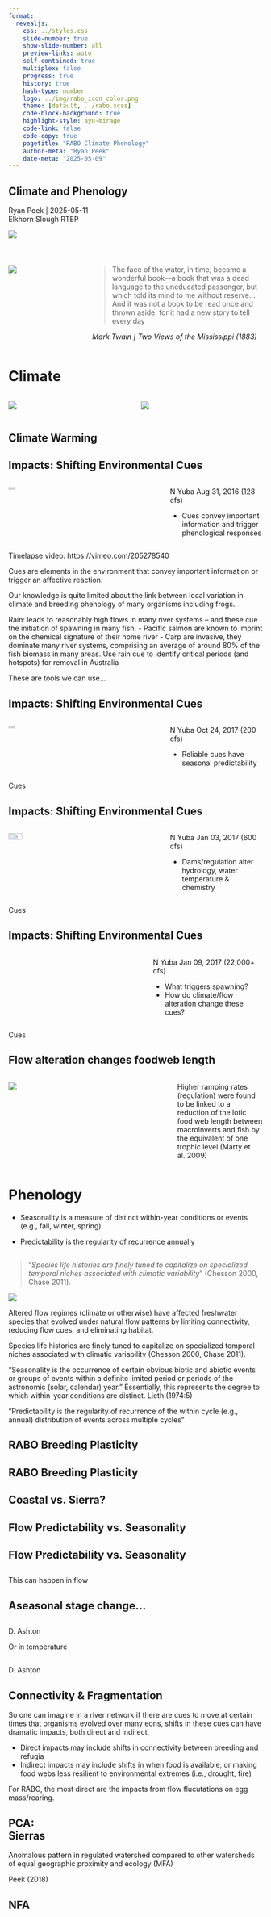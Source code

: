 ```yaml
---
format: 
  revealjs:
    css: ../styles.css
    slide-number: true
    show-slide-number: all
    preview-links: auto
    self-contained: true
    multiplex: false
    progress: true
    history: true
    hash-type: number
    logo: ../img/rabo_icon_color.png
    theme: [default, ../rabo.scss]
    code-block-background: true
    highlight-style: ayu-mirage
    code-link: false
    code-copy: true
    pagetitle: "RABO Climate Phenology"
    author-meta: "Ryan Peek"
    date-meta: "2025-05-09"
---
```


::: {.my-title}
# [Climate]{.orange} and [Phenology]{.blue}

::: {.my-grey}
[Ryan Peek | 2025-05-11]{}<br />
[Elkhorn Slough RTEP]{}
:::

![](../img/rabo_adult_dark_transparent.png){.absolute bottom=0 right=0}
:::


# 

::: {.columns .pv4}
::: {.column width="30%"}
::: {.tc}
![](../img/rp_01.jpg)
:::
:::

::: {.column width="70%"}

 > The face of the water, in time, became a wonderful book—a book that was a dead language to the uneducated passenger, but which told its mind to me without reserve… And it was not a book to be read once and thrown aside, for it had a new story to tell every day
 
[*Mark Twain | Two Views of the Mississippi (1883)*]{.gray}

:::
:::

# Climate {.smaller background-color="#000000"}

::: {.columns}

::: {.column width="50%"}
![](../img/shasta_dry.png){.fragment}
:::
::: {.column width="50%"}
![](../img/farside_ball_thru_fish_bowl.png){.fragment}
:::
:::

## Climate Warming {.smaller background-color="#FFFFFF" background-image="https://static01.nyt.com/images/2019/02/13/learning/NightTemperaturesLN/NightTemperaturesLN-jumbo.png?quality=75&auto=webp" background-size="contain" background-position="center"}

## {background-image="https://static01.nyt.com/images/2019/02/26/learning/AmericansClimateChangeLN/AmericansClimateChangeLN-superJumbo.png?quality=75&auto=webp" background-position="center bottom" background-size="contain" background-color="#FFFFFF"}

## { background-image="../img/UCLA-Whiplash-Graphic-042018.jpg" background-position="center" background-size="contain" background-color="#FFFFFF"}

## { background-image="../img/ucla-ar-02-080220-final-scaled_zoom.jpg" background-position="center" background-size="contain" background-color="#FFFFFF"}

## Impacts: Shifting Environmental Cues {.smaller background-image="../img/peek_phenology_nfy_2016-08-31_128cfs.jpg" background-size="contain" background-position="center top" background-color="#000000"}

::: {.columns}
::: {.column width="62%"}

![](../img/rabo_late_gos_yoy.jpg){.br-100 .fragment fragment-index=2 .absolute left=0 bottom=0 width=20%}
:::
::: {.column width="38%"}

N Yuba Aug 31, 2016 (128 cfs)

::: {.fragment fragment-index=1}
 - Cues convey important information and trigger phenological responses
:::

:::
:::

::: footer

[Timelapse video: https://vimeo.com/205278540]{.white}

:::

::: notes
Cues are elements in the environment that convey important information or trigger an affective reaction.

Our knowledge is quite limited about the link between local variation in climate and breeding phenology of many organisms including frogs.

Rain: leads to reasonably high flows in many river systems – and these cue the initiation of spawning in many fish.
 - Pacific salmon are known to imprint on the chemical signature of their home river
 - Carp are invasive, they dominate many river systems, comprising an average of around 80% of the fish biomass in many areas. Use rain cue to identify critical periods (and hotspots) for removal in Australia 

These are tools we can use...

:::


## Impacts: Shifting Environmental Cues {.smaller background-image="../img/peek_phenology_nfy_2017-10-24_200cfs.jpg" background-size="contain" background-position="center top" background-color="#000000"}

::: {.columns}
::: {.column width="62%"}

![](../img/rabo_juveniles.jpg){.br-100 .fragment fragment-index=2 .absolute left=0 bottom=0 width=20%}
:::
::: {.column width="38%"}

N Yuba Oct 24, 2017 (200 cfs)

::: {.fragment fragment-index=1}
 - Reliable cues have seasonal predictability
:::

:::
:::

::: footer
Cues
:::


## Impacts: Shifting Environmental Cues {.smaller background-image="../img/peek_phenology_nfy_2017-01-03_600cfs.jpg" background-size="contain" background-position="center top" background-color="#000000"}

::: {.columns}
::: {.column width="62%"}
![](../img/rabo_overwintering.jpg){.br-100 .fragment fragment-index=2 .absolute left=0 bottom=0 width=30%}
:::
::: {.column width="38%"}

N Yuba Jan 03, 2017 (600 cfs)

::: {.fragment fragment-index=1}
 - Dams/regulation alter hydrology, water temperature & chemistry
:::

:::
:::

::: footer

Cues

:::

## Impacts: Shifting Environmental Cues {.smaller background-image="../img/peek_phenology_nfy_2017-01-09_22kcfs.jpg" background-size="contain" background-position="center top" background-color="#000000"}

::: {.columns}
::: {.column width="55%"}

:::
::: {.column width="45%"}

N Yuba Jan 09, 2017 (22,000+ cfs)

::: {.fragment fragment-index=1}

 - What triggers spawning?
 - How do climate/flow alteration change these cues?

:::

:::
:::

::: footer

Cues

:::

## Flow alteration changes foodweb length {.smaller visibility="hidden"}

::: {.columns}
::: {.column width="65%"}

![](../img/macneale_et_al_2010.png){.tc}
:::
::: {.column width="35%"}

Higher ramping rates (regulation) were found to be linked to a reduction of the lotic food web length between macroinverts and fish by the equivalent of one trophic level  (Marty et al. 2009)

:::
:::

# Phenology { background-color="#000000"}

 - [Seasonality]{.light-blue} is a measure of distinct within-year conditions or events (e.g., fall, winter, spring)

 - [Predictability]{.orange} is the regularity of recurrence annually

## { background-color="#000000"}

 > ["*Species life histories are finely tuned to capitalize on specialized temporal niches associated with climatic variability*" (Chesson 2000, Chase 2011).]{.white} 

![](../img/rabo_stoic.jpg){fig-align="center"}

::: notes

Altered flow regimes (climate or otherwise) have affected freshwater species that evolved under natural flow patterns by limiting connectivity, reducing flow cues, and eliminating habitat.

Species life histories are finely tuned to capitalize on specialized temporal niches associated with climatic variability (Chesson 2000, Chase 2011). 

“Seasonality is the occurrence of certain obvious biotic and abiotic events or groups of events within a definite limited period or periods of the astronomic (solar, calendar) year.” Essentially, this represents the degree to which within-year conditions are distinct. Lieth (1974:5)

“Predictability is the regularity of recurrence of the within cycle (e.g., annual) distribution of events across multiple cycles”
:::

## RABO Breeding Plasticity {.smaller background-image="../img/nfa_initiation_of_oviposition.png" background-size="74%" background-position="center bottom" background-color="#FFFFFF"}

## RABO Breeding Plasticity {.smaller background-image="../img/nfa_hydrovariation_2011.png" background-size="90%" background-position="center bottom" background-color="#FFFFFF"}

## {.smaller background-image="../img/nfa_hydrovariation_2012.png" background-size="90%" background-position="center bottom" background-color="#FFFFFF"}

## {.smaller background-image="../img/nfa_hydrovariation_2013.png" background-size="90%" background-position="center bottom" background-color="#FFFFFF"}

## {.smaller background-image="../img/nfa_hydrovariation_2014.png" background-size="90%" background-position="center bottom" background-color="#FFFFFF"}

## {.smaller background-image="../img/nfa_hydrovariation_2015.png" background-size="90%" background-position="center bottom" background-color="#FFFFFF"}

## {.smaller background-image="../img/nfa_hydrovariation_2016.png" background-size="90%" background-position="center bottom" background-color="#FFFFFF"}

## {.smaller background-image="../img/nfa_hydrovariation_breeding_timing.png" background-size="90%" background-position="center" background-color="#FFFFFF"}


## Coastal vs. Sierra? {.smaller background-image="../img/rap_breeding_timing.png" background-size="75%" background-position="center bottom" background-color="#FFFFFF"}


## Flow Predictability vs. Seasonality {data-menu-title="Seasonality vs Predictability: Pre" .smaller background-image="../img/seasonality_predam.png" background-size="contain" background-position="center" background-color="#001B44"}

## Flow Predictability vs. Seasonality {data-menu-title="Seasonality vs Predictability: Post" .smaller background-image="../img/seasonality_postdam.png" background-size="contain" background-position="center" background-color="#001B44"}

## {background-image="../img/rubicon_asynchrony.png" background-size="contain" background-position="center" background-color="#FFFFFF"}

::: notes
This can happen in flow
:::

## Aseasonal stage change... {.smaller background-image="../img/aseasonal_cues_egg_stranding.png" background-size="80%" background-position="center" background-color="#FFFFFF"}


## {background-image="../img/ashton_trinity_rabo_breeding_timing.png" background-size="contain" background-position="center" background-color="#FFFFFF"}

::: footer
D. Ashton
:::

::: notes
Or in temperature
:::

## {background-image="../img/ashton_trinity_rabo_breeding_timing_pts.png" background-size="contain" background-position="center" background-color="#FFFFFF"}

::: footer
D. Ashton
:::

## Connectivity & Fragmentation {.smaller background-image="../img/fragmentation_glacial_scales.jpg" background-size="contain" background-position="center" background-color="#000000"}

::: notes
So one can imagine in a river network if there are cues to move at certain times that organisms evolved over many eons, shifts in these cues can have dramatic impacts, both direct and indirect.

 - Direct impacts may include shifts in connectivity between breeding and refugia
 - Indirect impacts may include shifts in when food is available, or making food webs less resilient to environmental extremes (i.e., drought, fire)

For RABO, the most direct are the impacts from flow flucutations on egg mass/rearing.

:::

## PCA: <br /> Sierras {.tr .smaller background-image="../img/peek_genetics_01.png" background-size="75%" background-position="center" background-color="#FFFFFF"}

::: notes
Anomalous pattern in regulated watershed compared to other watersheds of equal geographic proximity and ecology (MFA)
:::

::: footer
Peek (2018)
:::

## [NFA]{.blue} {.tr .smaller background-image="../img/peek_genetics_02_nfa.png" background-size="75%" background-position="center" background-color="#FFFFFF"}

<br/><br/>
<br/><br/>
<br/><br/>
<br/><br/>

<center>
- Unimpaired pattern is more <br/>mixed and less structured
</center>

::: footer
Peek (2018)
:::

## [MFA]{.dark-red} {.tr .smaller background-image="../img/peek_genetics_03_mfa.png" background-size="75%" background-position="center" background-color="#FFFFFF"}


::: footer
Peek (2018)
:::




## Summary

 - Flow can be a flexible spawning cue for phenology
 - Declining populations struggle with mismatches from flow alteration & climate change
 - These impacts may be exacerbated by...
 
::: {.columns}
::: {.column width="30%"}
![](../img/sk_image85.jpg){.br-100}
:::

::: {.column width="40%"}
![](../img/MosquitoFire_compress.jpg)
:::

::: {.column width="30%"}
![](../img/sk_01_algae_mat.png){.br-100}
:::
:::

# Pop Quiz!

## How many <br /> frogs do you see? {.smaller background-image="../img/rabo_on_wet_seep.jpg" background-size="contain" background-position="right" background-color="#000000"}

## How many <br /> frogs do you see? {.smaller background-image="../img/rabo_on_wet_seep_circled.jpg" background-size="contain" background-position="right" background-color="#000000"}

::: {.fragment}

 - Did you get 11?

:::



## Questions? {background-color="#111111" background-image="../img/artsy_datasheet_rabo.jpg" background-size="cover" background-position="bottom"}
